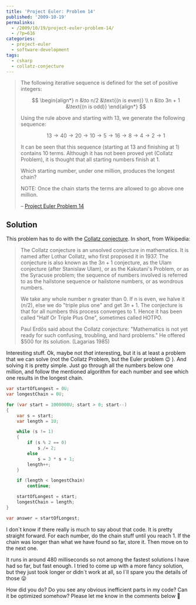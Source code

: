 ---
title: 'Project Euler: Problem 14'
published: '2009-10-19'
permalinks:
  - /2009/10/19/project-euler-problem-14/
  - /?p=616
categories:
  - project-euler
  - software-development
tags:
  - csharp
  - collatz-conjecture
---

> The following iterative sequence is defined for the set of positive integers:
>
> $$
> \begin{align*}
> n &\to n/2 &\text{(n is even)} \\
> n &\to 3n + 1 &\text{(n is odd)}
> \end{align*}
> $$
>
> Using the rule above and starting with $13$, we generate the following sequence:
>
> $$
> 13 \to 40 \to 20 \to 10 \to 5 \to 16 \to 8 \to 4 \to 2 \to 1
> $$
>
> It can be seen that this sequence (starting at $13$ and finishing at $1$) contains $10$ terms. Although it has not been proved yet (Collatz Problem), it is thought that all starting numbers finish at 1.
>
> Which starting number, under one million, produces the longest chain?
>
> NOTE: Once the chain starts the terms are allowed to go above one million.
>
> – [Project Euler Problem 14](https://projecteuler.net/problem=14)

## Solution

This problem has to do with the [Collatz conjecture](https://en.wikipedia.org/wiki/Collatz_conjecture). In short, from Wikipedia:

> The Collatz conjecture is an unsolved conjecture in mathematics. It is named after Lothar Collatz, who first proposed it in 1937. The conjecture is also known as the $3n + 1$ conjecture, as the Ulam conjecture (after Stanislaw Ulam), or as the Kakutani's Problem, or as the Syracuse problem; the sequence of numbers involved is referred to as the hailstone sequence or hailstone numbers, or as wondrous numbers.
>
> We take any whole number n greater than $0$. If n is even, we halve it ($n/2$), else we do "triple plus one" and get $3n+1$. The conjecture is that for all numbers this process converges to $1$. Hence it has been called "Half Or Triple Plus One", sometimes called HOTPO.
>
> Paul Erdős said about the Collatz conjecture: "Mathematics is not yet ready for such confusing, troubling, and hard problems." He offered $500 for its solution. (Lagarias 1985)

Interesting stuff. Ok, maybe not _that_ interesting, but it is at least a problem that we can solve (not the Collatz Problem, but the Euler problem 😉 ). And solving it is pretty simple. Just go through all the numbers below one million, and follow the mentioned algorithm for each number and see which one results in the longest chain.

```csharp
var startOfLongest = 0U;
var longestChain = 0U;

for (var start = 1000000U; start > 0; start--)
{
    var s = start;
    var length = 1U;

    while (s != 1)
    {
        if (s % 2 == 0)
            s /= 2;
        else
            s = 3 * s + 1;
        length++;
    }

    if (length < longestChain)
        continue;

    startOfLongest = start;
    longestChain = length;
}

var answer = startOfLongest;
```

I don´t know if there really is much to say about that code. It is pretty straight forward. For each number, do the chain stuff until you reach $1$. If the chain was longer than what we have found so far, store it. Then move on to the next one.

It runs in around 480 milliseconds so not among the fastest solutions I have had so far, but fast enough. I tried to come up with a more fancy solution, but they just took longer or didn´t work at all, so I´ll spare you the details of those 😛

How did you do? Do you see any obvious inefficient parts in my code? Can it be optimized somehow? Please let me know in the comments below 🙂

